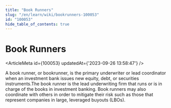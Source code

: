 ```yaml
---
title: "Book Runners"
slug: "/en/learn/wiki/bookrunners-100053"
id: "100053"
hide_table_of_contents: true
---
```



# Book Runners

<ArticleMeta id={100053} updatedAt={'2023-09-26 13:58:47'} />
<div className='border-solid border-b border-t-0 my-4 border-[var(--ifm-color-gray-300)]' />

A book runner, or bookrunner, is the primary underwriter or lead coordinator when an investment bank issues new equity, debt, or securities instruments.The book runner is the lead underwriting firm that runs or is in charge of the books in investment banking. Book runners may also coordinate with others in order to mitigate their risk such as those that represent companies in large, leveraged buyouts (LBOs).
